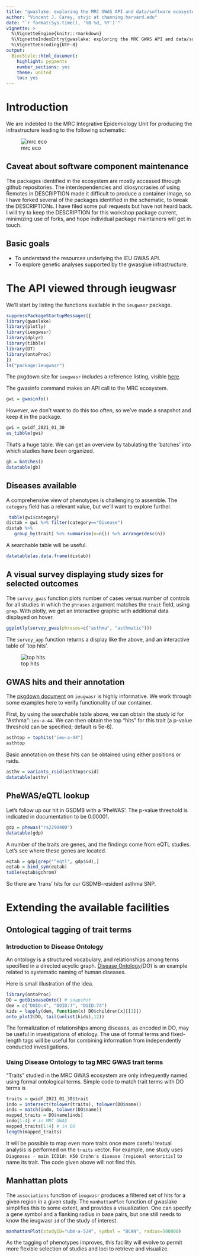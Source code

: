 ```yaml
---
title: "gwaslake: exploring the MRC GWAS API and data/software ecosystem with Bioconductor"
author: "Vincent J. Carey, stvjc at channing.harvard.edu"
date: "`r format(Sys.time(), '%B %d, %Y')`"
vignette: >
  %\VignetteEngine{knitr::rmarkdown}
  %\VignetteIndexEntry{gwaslake: exploring the MRC GWAS API and data/software ecosystem with Bioconductor}
  %\VignetteEncoding{UTF-8}
output:
  BiocStyle::html_document:
    highlight: pygments
    number_sections: yes
    theme: united
    toc: yes
---
```


# Introduction

We are indebted to the MRC Integrative Epidemiology Unit for
producing the infrastructure leading to the following schematic:

![mrc eco](mrcieuglue.png)

## Caveat about software component maintenance

The packages identified in the ecosystem are mostly
accessed through github repositories.  The interdependencies
and idiosyncrasies of using Remotes in DESCRIPTION made it
difficult to produce a container image, so I have forked several
of the packages identified in the schematic, to tweak the
DESCRIPTIONs.  I have filed some pull requests but have not
heard back.  I will try to keep the DESCRIPTION for this workshop
package current, minimizing use of forks, and hope individual
package maintainers will get in touch.

## Basic goals

- To understand the resources underlying the IEU GWAS API.
- To explore genetic analyses supported by the gwasglue
infrastructure.

# The API viewed through ieugwasr

We'll start by listing the functions available in the `ieugwasr` package.

```r
suppressPackageStartupMessages({
library(gwaslake)
library(plotly)
library(ieugwasr)
library(dplyr)
library(tibble)
library(DT)
library(ontoProc)
})
ls("package:ieugwasr")
```

The pkgdown site for `ieugwasr` includes a reference listing, visible [here](https://mrcieu.github.io/ieugwasr/reference/index.html).

The gwasinfo command makes an API call to the MRC ecosystem.
```r
gwi = gwasinfo()
```
However, we don't want to do this too often, so we've made a snapshot and keep it
in the package.
```r
gwi = gwidf_2021_01_30
as_tibble(gwi)
```

That's a huge table.  We can get an overview by tabulating the 'batches' into which
studies have been organized.

```r
gb = batches()
datatable(gb)
```


## Diseases available

A comprehensive view of phenotypes is challenging to assemble.
The `category` field has a relevant value, but we'll want to explore
further.
```r
 table(gwi$category)
distab = gwi %>% filter(category=="Disease")
distab %>% 
   group_by(trait) %>% summarise(n=n()) %>% arrange(desc(n))
```

A searchable table will be useful.
```r
datatable(as.data.frame(distab))
```

## A visual survey displaying study sizes for selected outcomes

The `survey_gwas` function plots number of cases versus number
of controls for all studies in which the `phrases` argument
matches the `trait` field, using `grep`.
With plotly,
we get an interactive graphic with additional data displayed on hover.
```r
ggplotly(survey_gwas(phrases=c("asthma", "asthmatic")))
```

The `survey_app` function returns a display like the above, and
an interactive table of 'top hits'.

![top hits](tophits.png)

## GWAS hits and their annotation

The [pkgdown document](https://mrcieu.github.io/ieugwasr/articles/guide.html) 
on `ieugwasr` is highly informative.  We work through some examples here
to verify functionality of our container.

First, by using the searchable table above, we can obtain the study
id for "Asthma": `ieu-a-44`.  We can then obtain the top "hits" for
this trait (a p-value threshold can be specified; default is 5e-8).
```r
asthtop = tophits("ieu-a-44")
asthtop
```
Basic annotation on these hits can be obtained using
either positions or rsids.
```r
asthv = variants_rsid(asthtop$rsid)
datatable(asthv)
```

## PheWAS/eQTL lookup

Let's follow up our hit in GSDMB with a 'PheWAS'.
The p-value threshold is indicated in documentation to be 0.00001.

```r
gdp = phewas("rs2290400")
datatable(gdp)
```

A number of the traits are genes, and the findings come from
eQTL studies.  Let's see where these genes are located.

```r
eqtab = gdp[grep("^eqtl", gdp$id),]
eqtab = bind_sym(eqtab)
table(eqtab$gchrom)
```

So there are 'trans' hits for our GSDMB-resident asthma SNP.

# Extending the available facilities

## Ontological tagging of trait terms

### Introduction to Disease Ontology

An ontology is a structured vocabulary, and relationships
among terms specified in a directed acyclic graph.
[Disease Ontology](https://disease-ontology.org/)(DO) is an
example related to systematic naming of human diseases.

Here is small illustration of the idea.
```r
library(ontoProc)
DO = getDiseaseOnto() # snapshot
dem = c("DOID:4", "DOID:7", "DOID:74")
kids = lapply(dem, function(x) DO$children[x][[1]])
onto_plot2(DO, tail(unlist(kids),12))
```

The formalization of relationships among diseases, as encoded
in DO, may be useful in investigations of etiology.  The use
of formal terms and fixed-length tags will be useful for 
combining information from independently conducted investigations.

### Using Disease Ontology to tag MRC GWAS trait terms

"Traits" studied in the MRC GWAS ecosystem are only infrequently
named using formal ontological terms.  Simple code to
match trait terms with DO terms is

```r
traits = gwidf_2021_01_30$trait
indo = intersect(tolower(traits), tolower(DO$name))
inds = match(indo, tolower(DO$name))
mapped_traits = DO$name[inds]
indo[1:4] # in MRC GWAS
mapped_traits[1:4] # in DO
length(mapped_traits)
```

It will be possible to map even more traits once more careful textual
analysis is performed on the `traits` vector.  For example,
one study uses `Diagnoses - main ICD10: K50 Crohn's disease [regional enteritis]`
to name its trait.  The code given above will not find this.

## Manhattan plots

The `associations` function of `ieugwasr` produces a filtered set
of hits for a given region in a given study.  The `manhattanPlot` function
of gwaslake simplifies this to some extent, and provides a visualization.
One can specify a gene symbol and a flanking radius in base pairs,
but one still needs to know the ieugwasr `id` of the study of interest.

```r
manhattanPlot(studyID="ubm-a-524", symbol = "BCAN", radius=500000)
```

As the tagging of phenotypes improves, this facility will evolve
to permit more flexible selection of studies and loci to retrieve
and visualize.
